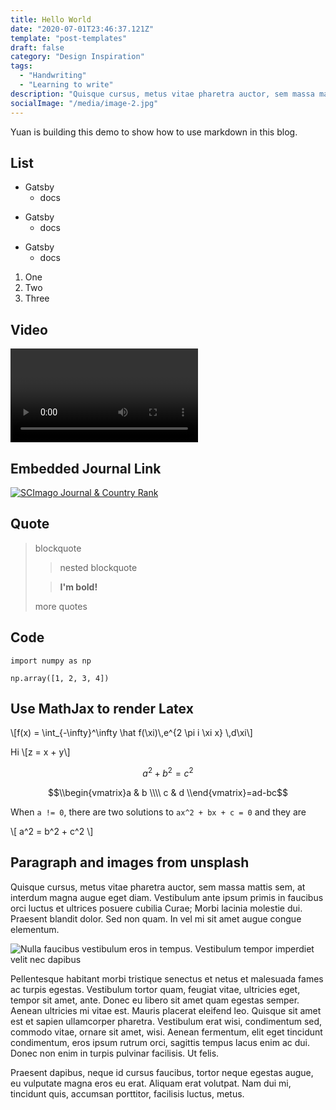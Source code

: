 ```yaml
---
title: Hello World
date: "2020-07-01T23:46:37.121Z"
template: "post-templates"
draft: false
category: "Design Inspiration"
tags:
  - "Handwriting"
  - "Learning to write"
description: "Quisque cursus, metus vitae pharetra auctor, sem massa mattis sem, at interdum magna augue eget diam. Vestibulum ante ipsum primis in faucibus orci luctus et ultrices posuere cubilia Curae; Morbi lacinia molestie dui. Praesent blandit dolor. Sed non quam. In vel mi sit amet augue congue elementum."
socialImage: "/media/image-2.jpg"
---
```


Yuan is building this demo to show how to use markdown in this blog.

## List

* Gatsby
  * docs
- Gatsby
  - docs
+ Gatsby
  + docs

1. One
1. Two
1. Three

## Video



<Video
  videoSrcURL="https://www.youtube.com/embed/dQw4w9WgXcQ"
  videoTitle="Official Music Video on YouTube"
/>

## Embedded Journal Link

<a href="https://www.scimagojr.com/journalsearch.php?q=23833&amp;tip=sid&amp;exact=no" title="SCImago Journal &amp; Country Rank"><img border="0" src="https://www.scimagojr.com/journal_img.php?id=23833" alt="SCImago Journal &amp; Country Rank"  /></a>


## Quote

> blockquote
>
> > nested blockquote
>
> > **I'm bold!**
>
> more quotes

## Code

```
import numpy as np

np.array([1, 2, 3, 4])
```



## Use MathJax to render Latex


\\\[f(x) = \\int_{-\\infty}^\\infty
    \\hat f(\\xi)\\,e^{2 \\pi i \\xi x}
    \\,d\\xi\\\]

Hi \\\[z = x + y\\\]

$$a^2 + b^2 = c^2$$

$$\\begin{vmatrix}a & b \\\\
c & d
\\end{vmatrix}=ad-bc$$

When `a != 0`, there are two solutions to `ax^2 + bx + c = 0` and
they are

\\\[ a^2 = b^2 + c^2 \\\]

## Paragraph and images from unsplash

Quisque cursus, metus vitae pharetra auctor, sem massa mattis sem, at interdum magna augue eget diam. Vestibulum ante ipsum primis in faucibus orci luctus et ultrices posuere cubilia Curae; Morbi lacinia molestie dui. Praesent blandit dolor. Sed non quam. In vel mi sit amet augue congue elementum.

![Nulla faucibus vestibulum eros in tempus. Vestibulum tempor imperdiet velit nec dapibus](https://source.unsplash.com/collection/1353730/1600x900)

Pellentesque habitant morbi tristique senectus et netus et malesuada fames ac turpis egestas. Vestibulum tortor quam, feugiat vitae, ultricies eget, tempor sit amet, ante. Donec eu libero sit amet quam egestas semper. Aenean ultricies mi vitae est. Mauris placerat eleifend leo. Quisque sit amet est et sapien ullamcorper pharetra. Vestibulum erat wisi, condimentum sed, commodo vitae, ornare sit amet, wisi. Aenean fermentum, elit eget tincidunt condimentum, eros ipsum rutrum orci, sagittis tempus lacus enim ac dui. Donec non enim in turpis pulvinar facilisis. Ut felis.

Praesent dapibus, neque id cursus faucibus, tortor neque egestas augue, eu vulputate magna eros eu erat. Aliquam erat volutpat. Nam dui mi, tincidunt quis, accumsan porttitor, facilisis luctus, metus.
